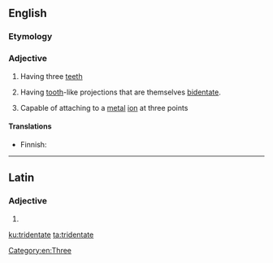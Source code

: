 ==English==

===Etymology===
{{prefix|tri|dentate|lang=en}}

===Adjective===
{{en-adj|-}}

# Having three [[teeth]]
# {{context|botany|lang=en}} Having [[tooth]]-like projections that are themselves [[bidentate]].
# {{context|chemistry|of a ligand|lang=en}} Capable of attaching to a [[metal]] [[ion]] at three points

====Translations====
{{trans-top|having three teeth}}
* Finnish: {{t|fi|kolmihampainen}}
{{trans-mid}}
{{trans-bottom}}

[[Category:en:Three]]

----

==Latin==

===Adjective===
{{la-adj-form|tridentāte}}

# {{inflection of|tridentātus||voc|m|s|lang=la}}

[[ku:tridentate]]
[[ta:tridentate]]